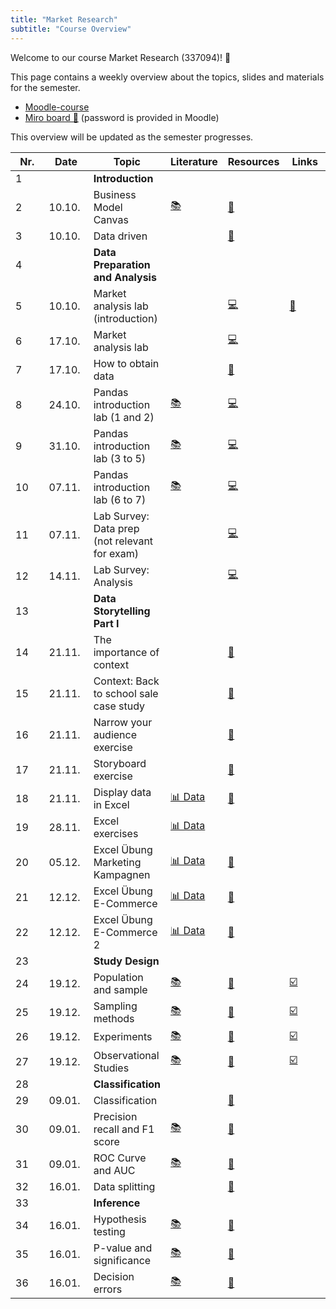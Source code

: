 ```yaml
---
title: "Market Research"
subtitle: "Course Overview"
---
```


Welcome to our course Market Research (337094)! 👋  


This page contains a weekly overview about the topics, slides and materials for the semester.

- [Moodle-course](https://moodle.hdm-stuttgart.de/course/view.php?id=2464#section-0)
- [Miro board 📝](https://miro.com/app/board/uXjVNair5iM=/) (password is provided in Moodle)


:::{.callout-note}
This overview will be updated as the semester progresses.
:::


|	Nr.	|	Date	|	Topic	|	Literature	|		Resources		|	Links	|	
|	---	|	---	|	---	|	---	|		---		|	---	|	
|	1	|		|	**Introduction**	|		|				|		|	
|	2	|	10.10.	|	Business Model Canvas	|	[📚](https://www.strategyzer.com/library/the-business-model-canvas)	|		[📑](https://docs.google.com/presentation/d/1QVuajnvWqzBT9qnm2moNr5pVvH6G8LXmez8LOsA6lYc/export/pdf)		|		|	
|	3	|	10.10.	|	Data driven	|		|		[📑](https://docs.google.com/presentation/d/1AfzqhjEAfJ5X4Q8YC9GK14jEBfdDXEIRmXonriwYHNY/export/pdf)		|		|	
|	4	|		|	**Data Preparation and Analysis**	|		|				|		|	
|	5	|	10.10.	|	Market analysis lab (introduction)	|		|		[💻](https://kirenz.github.io/lab-market-analysis)		|	[📝](https://forms.gle/s8G72dqiTPV58nCN6)	|	
|	6	|	17.10.	|	Market analysis lab 	|		|		[💻](https://kirenz.github.io/lab-market-analysis)		|		|	
|	7	|	17.10.	|	How to obtain data	|		|		[📑](https://docs.google.com/presentation/d/1zldRDAOqmjoJmY_D4-ZkWfhwaklt-UfAPKH4G5kmFVY/export/pdf)		|		|	
|	8	|	24.10.	|	Pandas introduction lab (1 and 2)	|	[📚](https://pandas.pydata.org/docs/)	|		[💻](https://kirenz.github.io/lab-pandas-intro)		|		|	
|	9	|	31.10.	|	Pandas introduction lab (3 to 5)	|	[📚](https://pandas.pydata.org/docs/)	|		[💻](https://kirenz.github.io/lab-pandas-intro)		|		|	
|	10	|	07.11.	|	Pandas introduction lab (6 to 7)	|	[📚](https://pandas.pydata.org/docs/)	|		[💻](https://kirenz.github.io/lab-pandas-intro)		|		|	
|	11	|	07.11.	|	Lab Survey: Data prep (not relevant for exam)	|		|		[💻](https://kirenz.github.io/lab-survey)		|		|	
|	12	|	14.11.	|	Lab Survey: Analysis	|		|		[💻](https://kirenz.github.io/lab-survey)		|		|	
|	13	|		|	**Data Storytelling Part I**	|		|				|		|	
|	14	|	21.11.	|	The importance of context	|		|		[📑](https://docs.google.com/presentation/d/1XXsxfPoo2kCCnR8FZ6Bs4CGpfx81_vck-VY2C7meEOM/export/pdf)		|		|	
|	15	|	21.11.	|	Context: Back to school sale case study	|		|		[📑](https://docs.google.com/presentation/d/1_jGHyu0aKsQk7jxOmHgscreCrfcqrp9WbQdtWyg087o/export/pdf)		|		|	
|	16	|	21.11.	|	Narrow your audience exercise	|		|		[📝](https://docs.google.com/document/d/1Eu21TCIM0Lx6LiybPG-15ikk0gkRaqbCQNtcl3fAfGQ/edit?usp=sharing)		|		|	
|	17	|	21.11.	|	Storyboard exercise	|		|		[📝](https://docs.google.com/document/d/1WeLzE85YfM-F9-vAIhEbeJHkuHsN3xtovzIokB93BRU/edit?usp=sharing)		|		|	
|	18	|	21.11.	|	Display data in Excel	|	[📊 Data](https://docs.google.com/spreadsheets/d/1DqBYgHGRhbORrw6FOLQPhv8ukm0TgM4C_HzzCXEgckw/edit?usp=sharing)	|		[📑](https://docs.google.com/presentation/d/12R3bTZvhj4drvjdQDjgUqk9a0LdAeUSZtELQIkt2ewM/export/pdf)		|		|	
|	19	|	28.11.	|	Excel exercises	|	[📊 Data](https://docs.google.com/spreadsheets/d/1DqBYgHGRhbORrw6FOLQPhv8ukm0TgM4C_HzzCXEgckw/edit?usp=sharing)	|				|		|	
|	20	|	05.12.	|	Excel Übung Marketing Kampagnen	|	[📊 Data](https://docs.google.com/spreadsheets/d/1FDUDpOJSeg1n54PYXDVnBPQC66V1GZ9yeEEUT5TVwA8/edit?usp=sharing)	|		[📑](https://docs.google.com/presentation/d/149CFjlTAYFwX6_H2Dsc4SVtZC4tGg2AJl5Am-4fkhUQ/export/pdf)		|		|	
|	21	|	12.12.	|	Excel Übung E-Commerce	|	[📊 Data](https://docs.google.com/spreadsheets/d/1F4vu0e8mFmN0QZvZXhpFoFutBZNLWbj-Zzakdr0D-6w/edit?usp=sharing)	|		[📑](https://docs.google.com/presentation/d/17LSCPejdBgcJCFYx5QCOVmgFBakTg3twhHoTRHQR2s4/export/pdf)		|		|	
|	22	|	12.12.	|	Excel Übung E-Commerce 2	|	[📊 Data](https://docs.google.com/spreadsheets/d/1yE24B62VUdMMOsJYOIg5N3ZxXXm0h9mdmBftO7_gEV8/edit?usp=sharing)	|		[📑](https://docs.google.com/presentation/d/17cg9Fh2sY3ZFNzsy0NRgVpFhF6myQAF5yBmgyamB6TY/export/pdf)		|		|	
|	23	|		|	**Study Design**	|		|				|		|	
|	24	|	19.12.	|	Population and sample	|	[📚](https://openintro-ims.netlify.app/data-design.html#data-design)	|		[📑](https://docs.google.com/presentation/d/1QPdxp5sFumf9zee-WypsuzSkY7n_hvkhFsdJkRF3-pw/export/pdf)		|	[☑️](https://forms.gle/qPYg55ncRyUGCqXH8)	|	
|	25	|	19.12.	|	Sampling methods	|	[📚](https://openintro-ims.netlify.app/data-design.html#sampling-principles-strategies)	|		[📑](https://docs.google.com/presentation/d/1Rby9NR9F8pu1xHka0Xt1vvbH-oDRfrFC-bwb49IbhA8/export/pdf)		|	[☑️](https://forms.gle/SnQsTPKF5CRQ1Wa49)	|	
|	26	|	19.12.	|	Experiments	|	[📚](https://openintro-ims.netlify.app/data-design.html#experiments)	|		[📑](https://docs.google.com/presentation/d/1FTNBLYBCId2qsL1sMJf3qgBtaFH3hpbUm8lPck5BaTQ/export/pdf)		|	[☑️](https://forms.gle/6Tu92Ez83XANW8Un6)	|	
|	27	|	19.12.	|	Observational Studies	|	[📚](https://openintro-ims.netlify.app/data-design.html#observational-studies)	|		[📑](https://docs.google.com/presentation/d/1Oz5T_nuO1UFcjbliFmsEQWxG1dKJHDPPNWDeTvukxbE/export/pdf)		|	[☑️](https://forms.gle/V36KmsTjeH2finms9)	|	
|	28	|		|	**Classification**	|		|				|		|	
|	29	|	09.01.	|	Classification	|		|		[📑](https://docs.google.com/presentation/d/1Uait12xIaTM9rdyxSEnzIbR8opENnoOOPefuPocze3s/export/pdf)		|		|	
|	30	|	09.01.	|	Precision recall and F1 score	|	[📚](https://mlu-explain.github.io/precision-recall/)	|		[📑](https://docs.google.com/presentation/d/1X3_Ju8egEA8GwH_r76rxHHoC7tvHt8tMWXyT9WKfUko/export/pdf)		|		|	
|	31	|	09.01.	|	ROC Curve and AUC	|	[📚](https://mlu-explain.github.io/roc-auc/)	|		[📑](https://docs.google.com/presentation/d/1wapuNTe4wVBUZVmH_X6-OxZlWkQL_YkhHsqZttQUWZk/export/pdf)		|		|	
|	32	|	16.01.	|	Data splitting	|		|		[📑](https://docs.google.com/presentation/d/16DAGzUTUzI_prncqDeZx2HhpNnM_xTOL_Na0xTaDeVk/export/pdf)		|		|	
|	33	|		|	**Inference**	|		|				|		|	
|	34	|	16.01.	|	Hypothesis testing	|	[📚](https://openintro-ims.netlify.app/foundations-randomization.html)	|		[📑](https://docs.google.com/presentation/d/1dhTaUlY3rjhBhUcTSL3Pf708DT3jCDQtrnlflACI1a8/export/pdf)		|		|	
|	35	|	16.01.	|	P-value and significance	|	[📚](https://openintro-ims.netlify.app/foundations-randomization.html#p-value-and-statistical-significance)	|		[📑](https://docs.google.com/presentation/d/1WObu30GH9KkutJ11tsAHnFWSNga3DfQyoIJoZM8S2TI/export/pdf)		|		|	
|	36	|	16.01.	|	Decision errors	|	[📚](https://openintro-ims.netlify.app/decerr.html)	|		[📑](https://docs.google.com/presentation/d/1ei-Tt6pqpPl_5oiMDMA9Coavf3ksCauxsJx2oK4U6L0/export/pdf)		|		|	